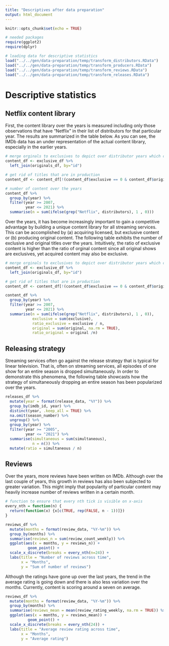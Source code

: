 ```yaml
---
title: "Descriptives after data preparation"
output: html_document
---
```


```r
knitr::opts_chunk$set(echo = TRUE)

# needed packages
require(ggplot2)
require(dplyr)

# loading data for descriptive statistics
load("../../gen/data-preparation/temp/transform_distributors.RData")
load("../../gen/data-preparation/temp/transform_producers.RData")
load("../../gen/data-preparation/temp/transform_reviews.RData")
load("../../gen/data-preparation/temp/transform_releases.RData")

```

# Descriptive statistics

## Netflix content library

First, the content library over the years is measured including only those observations that have "Netflix" in their list of distributors for that particular year. The results are summarized in the table below. As you can see, the IMDb data has an under representation of the actual content library, especially in the earlier years.

```r
# merge orginals to exclusives to depict over distributor years which content is exclusive.
content_df <- exclusive_df %>%
  left_join(originals_df, by="id")

# get rid of titles that are in production
content_df <- content_df[!(content_df$exclusive == 0 & content_df$original == 1),]

# number of content over the years
content_df %>%
  group_by(year) %>%
  filter(year >= 2007,
         year <= 2021) %>%
  summarise(n = sum(ifelse(grep("Netflix", distributors), 1 , 0)))

```

Over the years, it has become increasingly important to gain a competitive advantage by building a unique content library for all streaming services. This can be accomplished by (a) acquiring licensed, but exclusive content or (b) producing original content. The following table exhibits the number of exclusive and original titles over the years. Intuitively, the ratio of exclusive content is higher than the ratio of orginal content since all original shows are exclusives, yet acquired content may also be exclusive.

```r
# merge orginals to exclusives to depict over distributor years which content is exclusive.
content_df <- exclusive_df %>%
  left_join(originals_df, by="id")

# get rid of titles that are in production
content_df <- content_df[!(content_df$exclusive == 0 & content_df$original == 1),]

content_df %>%
  group_by(year) %>%
  filter(year >= 2007,
         year <= 2021) %>%
  summarise(n = sum(ifelse(grep("Netflix", distributors), 1 , 0)),
            exclusive = sum(exclusive),
            ratio_exclusive = exclusive / n,
            original = sum(original, na.rm = TRUE),
            ratio_original = original /n)

```
## Releasing strategy

Streaming services often go against the release strategy that is typical for linear television. That is, often on streaming services, all episodes of one show for an entire season is dropped simultaneously. In order to demonstrate this phenomena, the following table showcasts how the strategy of simultaneously dropping an entire season has been popularized over the years. 

``` r

releases_df %>%
  mutate(year = format(release_data, "%Y")) %>%
  group_by(imdb_id, year) %>%
  distinct(year, .keep_all = TRUE) %>%
  na.omit(season_number) %>%
  ungroup() %>%
  group_by(year) %>%
  filter(year >= "2005",
         year <= "2021") %>%
  summarise(simultaneous = sum(simultaneous),
            n = n()) %>%
  mutate(ratio = simultaneous / n)

```

## Reviews

Over the years, more reviews have been written on IMDb. Although over the last couple of years, this growth in reviews has also been subjected to greater variation. This might imply that popularity of particular content may heavily increase number of reviews written in a certain month.

``` r
# function to ensure that every nth tick is visible on x-axis
every_nth = function(n) {
  return(function(x) {x[c(TRUE, rep(FALSE, n - 1))]})
}

reviews_df %>%
  mutate(months = format(review_data, "%Y-%m")) %>%
  group_by(months) %>%
  summarise(reviews_n = sum(review_count_weekly)) %>%
  ggplot(aes(x = months, y = reviews_n)) +
          geom_point() +
  scale_x_discrete(breaks = every_nth(n=24)) +
  labs(title = "Number of reviews across time",
       x = "Months",
       y = "Sum of number of reviews")

```

Although the ratings have gone up over the last years, the trend in the average rating is going down and there is also less variation over the months. Currently, content is scoring around a seven on average.

``` r
reviews_df %>%
  mutate(months = format(review_data, "%Y-%m")) %>%
  group_by(months) %>%
  summarise(reviews_mean = mean(review_rating_weekly, na.rm = TRUE)) %>%
  ggplot(aes(x = months, y = reviews_mean)) +
          geom_point() +
  scale_x_discrete(breaks = every_nth(24)) +
  labs(title = "Average review rating across time",
       x = "Months",
       y = "Average rating")
```